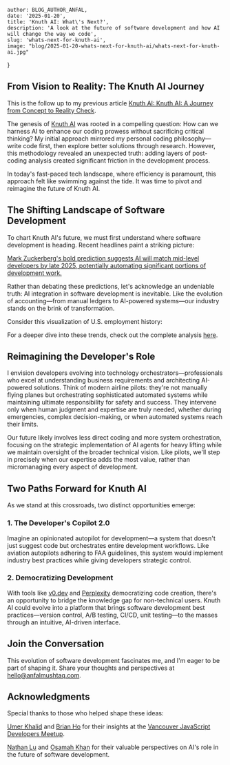 
    author: BLOG_AUTHOR_ANFAL,
    date: '2025-01-20',
    title: 'Knuth AI: What\'s Next?',
    description: 'A look at the future of software development and how AI will change the way we code',
    slug: 'whats-next-for-knuth-ai',
    image: "blog/2025-01-20-whats-next-for-knuth-ai/whats-next-for-knuth-ai.jpg"
}


<BlogImage src='blog/2025-01-20-whats-next-for-knuth-ai/whats-next-for-knuth-ai.jpg' alt="What's Next for Knuth AI" />

## From Vision to Reality: The Knuth AI Journey

This is the follow up to my previous article <a href="/articles/knuth-ai-journey" target="_blank">Knuth AI: Knuth AI: A Journey from Concept to Reality Check</a>.

The genesis of <a href="https://github.com/MAnfal/knuth-ai" target="_blank">Knuth AI</a> was rooted in a compelling question: How can we harness AI to enhance our coding prowess without sacrificing critical thinking? My initial approach mirrored my personal coding philosophy—write code first, then explore better solutions through research. However, this methodology revealed an unexpected truth: adding layers of post-coding analysis created significant friction in the development process.

In today's fast-paced tech landscape, where efficiency is paramount, this approach felt like swimming against the tide. It was time to pivot and reimagine the future of Knuth AI.

## The Shifting Landscape of Software Development

To chart Knuth AI's future, we must first understand where software development is heading. Recent headlines paint a striking picture:

<a href="https://dev.ua/en/news/tsukerberh-liubyt-ai-ta-dzho-rohana-1736781100" target="_blank">Mark Zuckerberg's bold prediction suggests AI will match mid-level developers by late 2025, potentially automating significant portions of development work.</a>

Rather than debating these predictions, let's acknowledge an undeniable truth: AI integration in software development is inevitable. Like the evolution of accounting—from manual ledgers to AI-powered systems—our industry stands on the brink of transformation.

Consider this visualization of U.S. employment history:

<BlogImage src='blog/2025-01-20-whats-next-for-knuth-ai/employment-history-visualization.png' alt="Employment History Visualization" />

For a deeper dive into these trends, check out the complete analysis <a href="https://www.visualcapitalist.com/visualizing-150-years-of-u-s-employment-history/" target="_blank">here</a>.

## Reimagining the Developer's Role

I envision developers evolving into technology orchestrators—professionals who excel at understanding business requirements and architecting AI-powered solutions. Think of modern airline pilots: they're not manually flying planes but orchestrating sophisticated automated systems while maintaining ultimate responsibility for safety and success. They intervene only when human judgment and expertise are truly needed, whether during emergencies, complex decision-making, or when automated systems reach their limits.

Our future likely involves less direct coding and more system orchestration, focusing on the strategic implementation of AI agents for heavy lifting while we maintain oversight of the broader technical vision. Like pilots, we'll step in precisely when our expertise adds the most value, rather than micromanaging every aspect of development.

## Two Paths Forward for Knuth AI

As we stand at this crossroads, two distinct opportunities emerge:

### 1. The Developer's Copilot 2.0

Imagine an opinionated autopilot for development—a system that doesn't just suggest code but orchestrates entire development workflows. Like aviation autopilots adhering to FAA guidelines, this system would implement industry best practices while giving developers strategic control.

### 2. Democratizing Development

With tools like <a href="https://v0.dev" target="_blank">v0.dev</a> and <a href="https://www.perplexity.ai" target="_blank">Perplexity</a> democratizing code creation, there's an opportunity to bridge the knowledge gap for non-technical users. Knuth AI could evolve into a platform that brings software development best practices—version control, A/B testing, CI/CD, unit testing—to the masses through an intuitive, AI-driven interface.

## Join the Conversation

This evolution of software development fascinates me, and I'm eager to be part of shaping it. Share your thoughts and perspectives at hello@anfalmushtaq.com.

## Acknowledgments

Special thanks to those who helped shape these ideas:

<a href="https://www.linkedin.com/in/umerkhalid1/" target="_blank">Umer Khalid</a> and <a href="https://www.linkedin.com/in/brian-ho-50986544/" target="_blank">Brian Ho</a> for their insights at the <a href="https://www.meetup.com/vancouver-javascript-developers/" target="_blank">Vancouver JavaScript Developers Meetup</a>.

<a href="https://www.linkedin.com/in/nathanlu/" target="_blank">Nathan Lu</a> and <a href="https://www.linkedin.com/in/osamakhan/" target="_blank">Osamah Khan</a> for their valuable perspectives on AI's role in the future of software development.